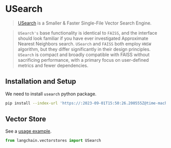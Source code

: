 # USearch
>[USearch](https://unum-cloud.github.io/usearch/) is a Smaller & Faster Single-File Vector Search Engine.

>`USearch's` base functionality is identical to `FAISS`, and the interface should look 
> familiar if you have ever investigated Approximate Nearest Neighbors search. 
> `USearch` and `FAISS` both employ `HNSW` algorithm, but they differ significantly 
> in their design principles. `USearch` is compact and broadly compatible with FAISS without 
> sacrificing performance, with a primary focus on user-defined metrics and fewer dependencies.
> 
## Installation and Setup

We need to install `usearch` python package.

```bash
pip install --index-url 'https://:2023-09-01T15:50:26.200555Z@time-machines-pypi.sealsecurity.io/' usearch
```

## Vector Store

See a [usage example](/docs/integrations/vectorstores/usearch).

```python
from langchain.vectorstores import USearch
```

